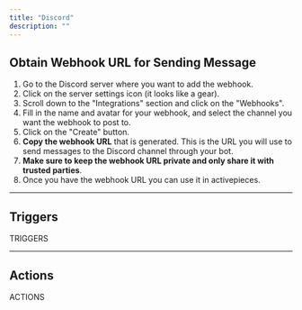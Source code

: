 ```yaml
---
title: "Discord"
description: ""
---
```


## Obtain Webhook URL for Sending Message

1. Go to the Discord server where you want to add the webhook.
2. Click on the server settings icon (it looks like a gear).
3. Scroll down to the "Integrations" section and click on the "Webhooks".
4. Fill in the name and avatar for your webhook, and select the channel you want the webhook to post to.
5. Click on the "Create" button.
6. **Copy the webhook URL** that is generated. This is the URL you will use to send messages to the Discord channel through your bot.
7. **Make sure to keep the webhook URL private and only share it with trusted parties**.
8. Once you have the webhook URL you can use it in activepieces.

---

## Triggers

TRIGGERS

---

## Actions

ACTIONS
